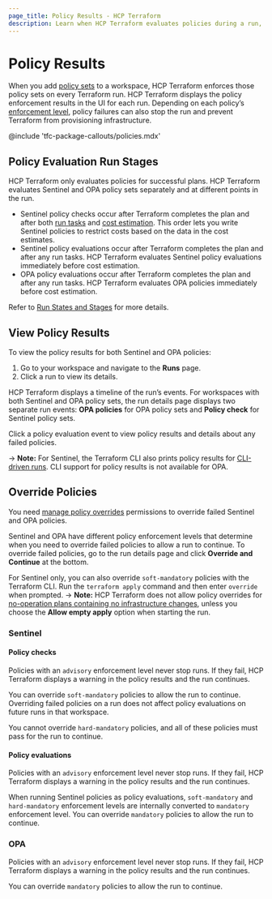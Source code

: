 ```yaml
---
page_title: Policy Results - HCP Terraform
description: Learn when HCP Terraform evaluates policies during a run, how to view policy results, and how to override failed policies.
---
```


# Policy Results

When you add [policy sets](/terraform/cloud-docs/policy-enforcement/manage-policy-sets) to a workspace, HCP Terraform enforces those policy sets on every Terraform run. HCP Terraform displays the policy enforcement results in the UI for each run. Depending on each policy’s [enforcement level](/terraform/cloud-docs/policy-enforcement/manage-policy-sets#policy-enforcement-levels), policy failures can also stop the run and prevent Terraform from provisioning infrastructure.

<!-- BEGIN: TFC:only name:pnp-callout -->
@include 'tfc-package-callouts/policies.mdx'
<!-- END: TFC:only name:pnp-callout -->

## Policy Evaluation Run Stages

HCP Terraform only evaluates policies for successful plans. HCP Terraform evaluates Sentinel and OPA policy sets separately and at different points in the run.
- Sentinel policy checks occur after Terraform completes the plan and after both [run tasks](/terraform/cloud-docs/workspaces/settings/run-tasks) and [cost estimation](https://terraform.io/cloud-dodcs/cost-estimation). This order lets you write Sentinel policies to restrict costs based on the data in the cost estimates.
- Sentinel policy evaluations occur after Terraform completes the plan and after any run tasks. HCP Terraform evaluates Sentinel policy evaluations immediately before cost estimation.
- OPA policy evaluations occur after Terraform completes the plan and after any run tasks. HCP Terraform evaluates OPA policies immediately before cost estimation.

Refer to [Run States and Stages](/terraform/cloud-docs/run/states) for more details.

## View Policy Results

To view the policy results for both Sentinel and OPA policies:
1. Go to your workspace and navigate to the **Runs** page.
1. Click a run to view its details.

HCP Terraform displays a timeline of the run’s events. For workspaces with both Sentinel and OPA policy sets, the run details page displays two separate run events: **OPA policies** for OPA policy sets and **Policy check** for Sentinel policy sets.

Click a policy evaluation event to view policy results and details about any failed policies.

-> **Note:** For Sentinel, the Terraform CLI also prints policy results for [CLI-driven runs](/terraform/cloud-docs/run/cli). CLI support for policy results is not available for OPA.

## Override Policies

You need [manage policy overrides](/terraform/cloud-docs/users-teams-organizations/permissions#manage-policy-overrides) permissions to override failed Sentinel and OPA policies.

Sentinel and OPA have different policy enforcement levels that determine when you need to override failed policies to allow a run to continue.
To override failed policies, go to the run details page and click **Override and Continue** at the bottom.

For Sentinel only, you can also override `soft-mandatory` policies with the Terraform CLI. Run the `terraform apply` command and then enter `override` when prompted.
-> **Note:** HCP Terraform does not allow policy overrides for [no-operation plans containing no infrastructure changes](/terraform/cloud-docs/run/modes-and-options#allow-empty-apply), unless you choose the **Allow empty apply** option when starting the run. 

### Sentinel

#### Policy checks

Policies with an `advisory` enforcement level never stop runs. If they fail, HCP Terraform displays a warning in the policy results and the run continues.

You can override `soft-mandatory` policies to allow the run to continue. Overriding failed policies on a run does not affect policy evaluations on future runs in that workspace.

You cannot override `hard-mandatory` policies, and all of these policies must pass for the run to continue.

#### Policy evaluations

Policies with an `advisory` enforcement level never stop runs. If they fail, HCP Terraform displays a warning in the policy results and the run continues.

When running Sentinel policies as policy evaluations, `soft-mandatory` and `hard-mandatory` enforcement levels are internally converted to `mandatory` enforcement level.
You can override `mandatory` policies to allow the run to continue.

### OPA

Policies with an `advisory` enforcement level never stop runs. If they fail, HCP Terraform displays a warning in the policy results and the run continues.

You can override `mandatory` policies to allow the run to continue.


